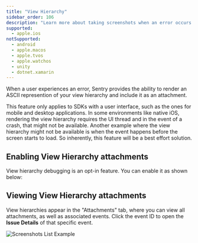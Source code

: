 ```yaml
---
title: "View Hierarchy"
sidebar_order: 106
description: "Learn more about taking screenshots when an error occurs. Sentry pairs the view hierarchy with the original event, giving you additional insight into issues."
supported:
  - apple.ios
notSupported:
  - android
  - apple.macos
  - apple.tvos
  - apple.watchos
  - unity
  - dotnet.xamarin
---
```


When a user experiences an error, Sentry provides the ability to render an ASCII represention of your view hierarchy and include it as an <PlatformLink to="/enriching-events/attachments/">attachment</PlatformLink>.

This feature only applies to SDKs with a user interface, such as the ones for mobile and desktop applications. In some environments like native iOS, rendering the view hierarchy requires the UI thread and in the event of a crash, that might not be available. Another example where the view hierarchy might not be available is when the event happens before the screen starts to load. So inherently, this feature will be a best effort solution.

## Enabling View Hierarchy attachments

View hierarchy debugging is an opt-in feature. You can enable it as shown below:

<PlatformContent includePath="enriching-events/attach-viewhierarchy" />

## Viewing View Hierarchy attachments

View hierarchies appear in the "Attachments" tab, where you can view all attachments, as well as associated events. Click the event ID to open the **Issue Details** of that specific event.

![Screenshots List Example](viewhierarchy-list-example.png)
